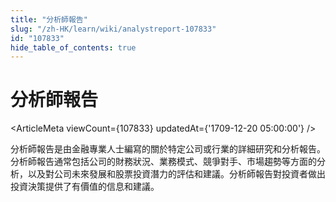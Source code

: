 ```yaml
---
title: "分析師報告"
slug: "/zh-HK/learn/wiki/analystreport-107833"
id: "107833"
hide_table_of_contents: true
---
```



# 分析師報告

<ArticleMeta viewCount={107833} updatedAt={'1709-12-20 05:00:00'} />

分析師報告是由金融專業人士編寫的關於特定公司或行業的詳細研究和分析報告。分析師報告通常包括公司的財務狀況、業務模式、競爭對手、市場趨勢等方面的分析，以及對公司未來發展和股票投資潛力的評估和建議。分析師報告對投資者做出投資決策提供了有價值的信息和建議。
